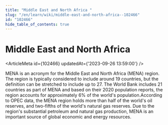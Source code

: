 ```yaml
---
title: "Middle East and North Africa "
slug: "/en/learn/wiki/middle-east-and-north-africa--102466"
id: "102466"
hide_table_of_contents: true
---
```



# Middle East and North Africa 

<ArticleMeta id={102466} updatedAt={'2023-09-26 13:59:00'} />
<div className='border-solid border-b border-t-0 my-4 border-[var(--ifm-color-gray-300)]' />

MENA is an acronym for the Middle East and North Africa (MENA) region. The region is typically considered to include around 19 countries, but the definition can be stretched to include up to 27. The World Bank includes 21 countries as part of MENA and based on their 2020 population reports, the region accounts for approximately 6% of the world's population.According to OPEC data, the MENA region holds more than half of the world's oil reserves, and two-fifths of the world's natural gas reserves. Due to the region's substantial petroleum and natural gas production, MENA is an important source of global economic and energy resources.
